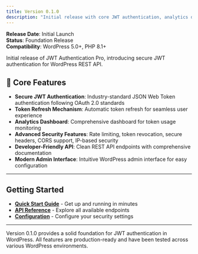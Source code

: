 ```yaml
---
title: Version 0.1.0
description: "Initial release with core JWT authentication, analytics dashboard, and security features"
---
```


**Release Date**: Initial Launch  
**Status**: Foundation Release  
**Compatibility**: WordPress 5.0+, PHP 8.1+

Initial release of JWT Authentication Pro, introducing secure JWT authentication for WordPress REST API.

## 🚀 Core Features

- **Secure JWT Authentication**: Industry-standard JSON Web Token authentication following OAuth 2.0 standards
- **Token Refresh Mechanism**: Automatic token refresh for seamless user experience
- **Analytics Dashboard**: Comprehensive dashboard for token usage monitoring
- **Advanced Security Features**: Rate limiting, token revocation, secure headers, CORS support, IP-based security
- **Developer-Friendly API**: Clean REST API endpoints with comprehensive documentation
- **Modern Admin Interface**: Intuitive WordPress admin interface for easy configuration

---

## Getting Started

- **[Quick Start Guide](/introduction/quickstart)** - Get up and running in minutes
- **[API Reference](/api-reference/introduction)** - Explore all available endpoints
- **[Configuration](/wordpress/configuration)** - Configure your security settings

---

<Note>
  Version 0.1.0 provides a solid foundation for JWT authentication in WordPress. All features are production-ready and have been tested across various WordPress environments.
</Note>